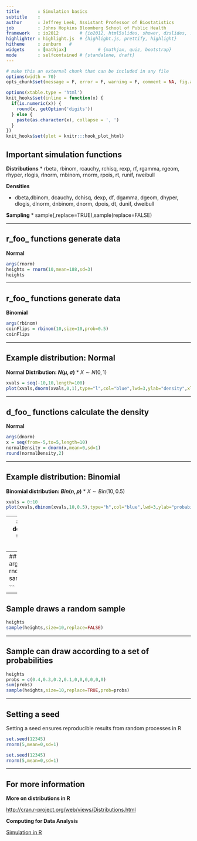 ```yaml
---
title       : Simulation basics
subtitle    : 
author      : Jeffrey Leek, Assistant Professor of Biostatistics 
job         : Johns Hopkins Bloomberg School of Public Health
framework   : io2012        # {io2012, html5slides, shower, dzslides, ...}
highlighter : highlight.js  # {highlight.js, prettify, highlight}
hitheme     : zenburn   # 
widgets     : [mathjax]            # {mathjax, quiz, bootstrap}
mode        : selfcontained # {standalone, draft}
---
```

```r
# make this an external chunk that can be included in any file
options(width = 70)
opts_chunk$set(message = F, error = F, warning = F, comment = NA, fig.align = 'center', dpi = 100, tidy = F, cache = T, cache.path = '.cache/', fig.path = 'fig/')

options(xtable.type = 'html')
knit_hooks$set(inline = function(x) {
  if(is.numeric(x)) {
    round(x, getOption('digits'))
  } else {
    paste(as.character(x), collapse = ', ')
  }
})
knit_hooks$set(plot = knitr:::hook_plot_html)
```

## Important simulation functions

__Distributions__
* rbeta, rbinom, rcauchy, rchisq, rexp, rf, rgamma, rgeom, rhyper, rlogis, rlnorm, rnbinom, rnorm, rpois, rt, runif, rweibull

__Densities__

* dbeta,dbinom, dcauchy, dchisq, dexp, df, dgamma, dgeom, dhyper, dlogis, dlnorm, dnbinom, dnorm, dpois, dt, dunif, dweibull

__Sampling__
* sample(,replace=TRUE),sample(replace=FALSE)


---

## r_foo_ functions generate data 

__Normal__
```r
args(rnorm)
heights = rnorm(10,mean=188,sd=3)
heights
```

---

## r_foo_ functions generate data

__Binomial__
```r
args(rbinom)
coinFlips = rbinom(10,size=10,prob=0.5)
coinFlips
```


---

## Example distribution: Normal

__Normal Distribution: $N(\mu,\sigma)$__
* $X \sim N(0,1)$

```r
xvals = seq(-10,10,length=100)
plot(xvals,dnorm(xvals,0,1),type="l",col="blue",lwd=3,ylab="density",xlab="X value")

```

---

## d_foo_ functions calculate the density
__Normal__
```r
args(dnorm)
x = seq(from=-5,to=5,length=10)
normalDensity = dnorm(x,mean=0,sd=1)
round(normalDensity,2)

```

---


## Example distribution: Binomial

__Binomial distribution: $Bin(n,p)$__
* $X \sim Bin(10,0.5)$
```r
xvals = 0:10
plot(xvals,dbinom(xvals,10,0.5),type="h",col="blue",lwd=3,ylab="probability",xlab="X value")

```

---
## d_foo_ functions calculate the density
__Binomial__
```r
args(dbinom)
x = seq(0,10,by=1)
binomialDensity = dbinom(x,size=10,prob=0.5)
round(binomialDensity,2)
```

---
## Sample draws a random sample
```r
args(sample)
heights = rnorm(10,mean=188,sd=3)
heights
sample(heights,size=10,replace=TRUE)

```

---

## Sample draws a random sample

```r
heights
sample(heights,size=10,replace=FALSE)

```

---

## Sample can draw according to a set of probabilities
```r
heights
probs = c(0.4,0.3,0.2,0.1,0,0,0,0,0,0)
sum(probs)
sample(heights,size=10,replace=TRUE,prob=probs)

```
---

## Setting a seed

Setting a seed ensures reproducible results from random processes in R
```r
set.seed(12345)
rnorm(5,mean=0,sd=1)

set.seed(12345)
rnorm(5,mean=0,sd=1)
```


---

## For more information

__More on distributions in R__

[http://cran.r-project.org/web/views/Distributions.html](http://cran.r-project.org/web/views/Distributions.html)

__Computing for Data Analysis__

[Simulation in R](http://www.youtube.com/watch?v=tvv4IA8PEzw&list=PLjTlxb-wKvXOzI2h0F2_rYZHIXz8GWBop&index=6)
